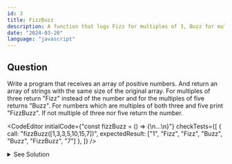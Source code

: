 ```yaml
---
id: 3
title: FizzBuzz
description: A function that logs Fizz for multiples of 3, Buzz for multiples of 5 and FizzBuzz for multiples of both 3 and 5.
date: "2024-03-20"
language: "javascript"
---
```


## Question
Write a program that receives an array of positive numbers. 
And return an array of strings with the same size of the original array.
For multiples of three return "Fizz" instead of the number and for the multiples of five returns "Buzz". 
For numbers which are multiples of both three and five print "FizzBuzz". If not multiple of three nor five return the number.

<CodeEditor 
    initialCode={"const fizzBuzz = () => {\n...\n}"}
    checkTests={[
        {
        call: "fizzBuzz([1,3,3,5,10,15,7])",
        expectedResult: ["1", "Fizz", "Fizz", "Buzz", "Buzz", "FizzBuzz", "7"]
        },
        ]}
/>

<details>
  <summary>See Solution</summary>

## Solution

```js
const fizzBuzz = (myArray) => {
    const result = []
    for(const i of myArray){
        if(i%3 === 0 && i%5 === 0){
            result.push("FizzBuzz")
        } else if(i%3 === 0 ){
            result.push("Fizz")
        } else if(i%5 === 0){
            result.push("Buzz")
        } else {
            result.push(i.toString())
        }
    }
    return result
}
```

### Explanation
The operation is simple.
We loop through the numbers from 1 to 100 and check if the number is divisible by 3, 5 or both. 
If it is divisible by 3, we print "Fizz", if it is divisible by 5, we print "Buzz" and if it is divisible by both 3 and 5, we print "FizzBuzz". 
If none of the conditions are met, we print the number itself.

## Complexity Analysis
The time complexity for this algorithm is O(n) where n is the number of elements in the array.


## Alternatives
```js
const fizzBuzz = () => {
    Array.from({length: 10}, (_, i) => {
        i++
        let output = ""
        if(i % 3 === 0) output += "Fizz"
        if(i % 5 === 0) output += "Buzz"
        console.log(output || i)
    })
}
```
</details>